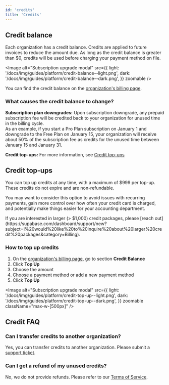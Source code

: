 ```yaml
---
id: 'credits'
title: 'Credits'
---
```


## Credit balance
Each organization has a credit balance. Credits are applied to future invoices to reduce the amount due. As long as the credit balance is greater than $0, credits will be used before charging your payment method on file.

<Image
  alt="Subscription upgrade modal"
  src={{
    light: '/docs/img/guides/platform/credit-balance--light.png',
    dark: '/docs/img/guides/platform/credit-balance--dark.png',
  }}
  zoomable
/>

You can find the credit balance on the [organization's billing page](https://supabase.com/dashboard/org/_/billing).

### What causes the credit balance to change?
**Subscription plan downgrades:** Upon subscription downgrade, any prepaid subscription fee will be credited back to your organization for unused time in the billing cycle.\
As an example, if you start a Pro Plan subscription on January 1 and downgrade to the Free Plan on January 15, your organization will receive about 50% of the subscription fee as credits for the unused time between January 15 and January 31.

**Credit top-ups:** For more information, see [Credit top-ups](/docs/guides/platform/credits#how-to-top-up-your-credits)

## Credit top-ups
You can top up credits at any time, with a maximum of $999 per top-up. These credits do not expire and are non-refundable.

You may want to consider this option to avoid issues with recurring payments, gain more control over how often your credit card is charged, and potentially make things easier for your accounting department.

<Admonition type="info">
  If you are interested in larger (> $1,000) credit packages, please [reach out](https://supabase.com/dashboard/support/new?subject=I%20would%20like%20to%20inquire%20about%20larger%20credit%20packages&category=Billing).
</Admonition>

### How to top up credits
1. On the [organization's billing page](https://supabase.com/dashboard/org/_/billing), go to section **Credit Balance**
2. Click **Top Up**
3. Choose the amount
4. Choose a payment method or add a new payment method
5. Click **Top Up**

<Image
  alt="Subscription upgrade modal"
  src={{
    light: '/docs/img/guides/platform/credit-top-up--light.png',
    dark: '/docs/img/guides/platform/credit-top-up--dark.png',
  }}
  zoomable
  className="max-w-[500px]"
/>

## Credit FAQ
### Can I transfer credits to another organization?
Yes, you can transfer credits to another organization. Please submit a [support ticket](https://supabase.help).

### Can I get a refund of my unused credits?
No, we do not provide refunds. Please refer to our [Terms of Service](https://supabase.com/terms#:~:text=5.-,Fees%20and%20Taxes.,-1.%20Fees.).



